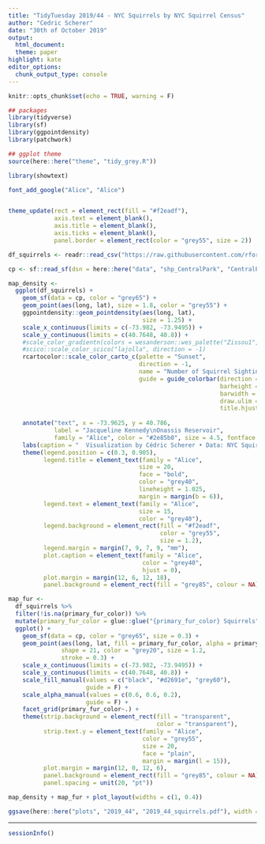 ```yaml
---
title: "TidyTuesday 2019/44 - NYC Squirrels by NYC Squirrel Census"
author: "Cedric Scherer"
date: "30th of October 2019"
output:
  html_document:
  theme: paper
highlight: kate
editor_options:
  chunk_output_type: console
---
```

  
```r
knitr::opts_chunk$set(echo = TRUE, warning = F)
```

```r
## packages
library(tidyverse)
library(sf)
library(ggpointdensity)
library(patchwork)

## ggplot theme
source(here::here("theme", "tidy_grey.R"))

library(showtext)

font_add_google("Alice", "Alice")


theme_update(rect = element_rect(fill = "#f2eadf"),
             axis.text = element_blank(),
             axis.title = element_blank(),
             axis.ticks = element_blank(),
             panel.border = element_rect(color = "grey55", size = 2))
```

```r
df_squirrels <- readr::read_csv("https://raw.githubusercontent.com/rfordatascience/tidytuesday/master/data/2019/2019-10-29/nyc_squirrels.csv")

cp <- sf::read_sf(dsn = here::here("data", "shp_CentralPark", "CentralPark.shp"), layer = "CentralPark")
```

```r
map_density <- 
  ggplot(df_squirrels) +
    geom_sf(data = cp, color = "grey65") +
    geom_point(aes(long, lat), size = 1.8, color = "grey55") +
    ggpointdensity::geom_pointdensity(aes(long, lat),
                                      size = 1.25) +
    scale_x_continuous(limits = c(-73.982, -73.9495)) +
    scale_y_continuous(limits = c(40.7648, 40.8)) +
    #scale_color_gradientn(colors = wesanderson::wes_palette("Zissou1", 100, type = "continuous"))
    #scico::scale_color_scico("lajolla", direction = -1)
    rcartocolor::scale_color_carto_c(palette = "Sunset", 
                                     direction = -1,
                                     name = "Number of Squirrel Sightings\nin NYC's Central Park",
                                     guide = guide_colorbar(direction = "horizontal",
                                                            barheight = unit(3, units = "mm"), 
                                                            barwidth = unit(100, units = "mm"),
                                                            draw.ulim = FALSE, title.position = 'top',
                                                            title.hjust = 0.5, label.hjust = 0.5)) +
    
    annotate("text", x = -73.9625, y = 40.786, 
             label = "Jacqueline Kennedy\nOnassis Reservoir",
             family = "Alice", color = "#2e85b0", size = 4.5, fontface = "bold") +
    labs(caption = "  Visualization by Cédric Scherer • Data: NYC Squirrel Census • Map: OpenStreetMap") +
    theme(legend.position = c(0.3, 0.905),
          legend.title = element_text(family = "Alice",
                                     size = 20,
                                     face = "bold",
                                     color = "grey40",
                                     lineheight = 1.025,
                                     margin = margin(b = 6)), 
          legend.text = element_text(family = "Alice",
                                     size = 15,
                                     color = "grey40"),
          legend.background = element_rect(fill = "#f2eadf", 
                                           color = "grey55", 
                                           size = 1.2),
          legend.margin = margin(7, 9, 7, 9, "mm"),
          plot.caption = element_text(family = "Alice", 
                                      color = "grey40", 
                                      hjust = 0),
          plot.margin = margin(12, 6, 12, 18),
          panel.background = element_rect(fill = "grey85", colour = NA))
```

```r
map_fur <- 
  df_squirrels %>% 
  filter(!is.na(primary_fur_color)) %>% 
  mutate(primary_fur_color = glue::glue("{primary_fur_color} Squirrels")) %>% 
  ggplot() +
    geom_sf(data = cp, color = "grey65", size = 0.3) +
    geom_point(aes(long, lat, fill = primary_fur_color, alpha = primary_fur_color),
               shape = 21, color = "grey20", size = 1.2, 
               stroke = 0.3) +
    scale_x_continuous(limits = c(-73.982, -73.9495)) +
    scale_y_continuous(limits = c(40.7648, 40.8)) +
    scale_fill_manual(values = c("black", "#d2691e", "grey60"),
                      guide = F) +
    scale_alpha_manual(values = c(0.6, 0.6, 0.2),
                      guide = F) +
    facet_grid(primary_fur_color~.) +
    theme(strip.background = element_rect(fill = "transparent",
                                          color = "transparent"),
          strip.text.y = element_text(family = "Alice", 
                                      color = "grey55",
                                      size = 20,
                                      face = "plain",
                                      margin = margin(l = 15)),
          plot.margin = margin(12, 0, 12, 6),
          panel.background = element_rect(fill = "grey85", colour = NA),
          panel.spacing = unit(20, "pt"))
```

```r
map_density + map_fur + plot_layout(widths = c(1, 0.4))

ggsave(here::here("plots", "2019_44", "2019_44_squirrels.pdf"), width = 13, height = 12.8, device = cairo_pdf)
```

***

```r
sessionInfo()
```


